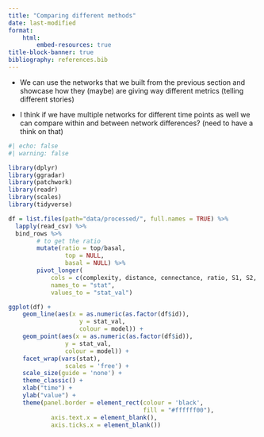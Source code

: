 ```yaml
---
title: "Comparing different methods"
date: last-modified
format:
    html:
        embed-resources: true
title-block-banner: true
bibliography: references.bib
---
```


-   We can use the networks that we built from the previous section and showcase how they (maybe) are giving way different metrics (telling different stories)

-   I think if we have multiple networks for different time points as well we can compare within and between network differences? (need to have a think on that)

```r
#| echo: false
#| warning: false

library(dplyr)
library(ggradar)
library(patchwork)
library(readr)
library(scales)
library(tidyverse)

df = list.files(path="data/processed/", full.names = TRUE) %>% 
  lapply(read_csv) %>% 
  bind_rows %>% 
        # to get the ratio
        mutate(ratio = top/basal,
                top = NULL,
                basal = NULL) %>%
        pivot_longer(
            cols = c(complexity, distance, connectance, ratio, S1, S2, S4, S5), 
            names_to = "stat",
            values_to = "stat_val")

ggplot(df) +
    geom_line(aes(x = as.numeric(as.factor(df$id)), 
                    y = stat_val, 
                    colour = model)) +
    geom_point(aes(x = as.numeric(as.factor(df$id)), 
                y = stat_val, 
                colour = model)) +
    facet_wrap(vars(stat),
                scales = 'free') +
    scale_size(guide = 'none') +
    theme_classic() +
    xlab("time") +
    ylab("value") +
    theme(panel.border = element_rect(colour = 'black',
                                      fill = "#ffffff00"),
            axis.text.x = element_blank(),
            axis.ticks.x = element_blank())

```